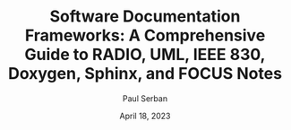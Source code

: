 ---
title: "Software Documentation Frameworks: A Comprehensive Guide to RADIO, UML, IEEE 830, Doxygen, Sphinx, and FOCUS Notes"
subheading: "A Comprehensive Guide to Building Robust and Scalable Software Systems"
excerpt: "Software documentation is a crucial aspect of any software development project. Proper documentation helps developers and users understand the application's functionality, architecture, and design. This blog post explores six popular software documentation frameworks: RADIO, UML, IEEE 830, Doxygen, Sphinx, and FOCUS Notes. Each framework has its unique features and advantages, catering to different aspects of software documentation. Let's dive in!"
status: "draft"
author: "Paul Serban"
date: "April 18, 2023"
tags:
    - "System Design"
---